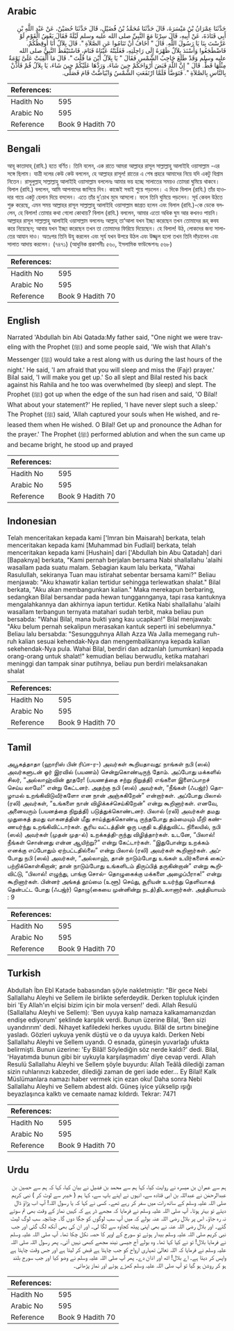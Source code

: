 ## Arabic


<div dir="rtl" lang="ar" style={{fontSize:'larger',backgroundColor:'#f8f9fa',padding:20}}>
حَدَّثَنَا عِمْرَانُ بْنُ مَيْسَرَةَ، قَالَ حَدَّثَنَا مُحَمَّدُ بْنُ فُضَيْلٍ، قَالَ حَدَّثَنَا حُصَيْنٌ، عَنْ عَبْدِ اللَّهِ بْنِ أَبِي قَتَادَةَ، عَنْ أَبِيهِ، قَالَ سِرْنَا مَعَ النَّبِيِّ صلى الله عليه وسلم لَيْلَةً فَقَالَ بَعْضُ الْقَوْمِ لَوْ عَرَّسْتَ بِنَا يَا رَسُولَ اللَّهِ‏.‏ قَالَ ‏"‏ أَخَافُ أَنْ تَنَامُوا عَنِ الصَّلاَةِ ‏"‏‏.‏ قَالَ بِلاَلٌ أَنَا أُوقِظُكُمْ‏.‏ فَاضْطَجَعُوا وَأَسْنَدَ بِلاَلٌ ظَهْرَهُ إِلَى رَاحِلَتِهِ، فَغَلَبَتْهُ عَيْنَاهُ فَنَامَ، فَاسْتَيْقَظَ النَّبِيُّ صلى الله عليه وسلم وَقَدْ طَلَعَ حَاجِبُ الشَّمْسِ فَقَالَ ‏"‏ يَا بِلاَلُ أَيْنَ مَا قُلْتَ ‏"‏‏.‏ قَالَ مَا أُلْقِيَتْ عَلَىَّ نَوْمَةٌ مِثْلُهَا قَطُّ‏.‏ قَالَ ‏"‏ إِنَّ اللَّهَ قَبَضَ أَرْوَاحَكُمْ حِينَ شَاءَ، وَرَدَّهَا عَلَيْكُمْ حِينَ شَاءَ، يَا بِلاَلُ قُمْ فَأَذِّنْ بِالنَّاسِ بِالصَّلاَةِ ‏"‏‏.‏ فَتَوَضَّأَ فَلَمَّا ارْتَفَعَتِ الشَّمْسُ وَابْيَاضَّتْ قَامَ فَصَلَّى‏.‏
</div>
<div style={{backgroundColor:'#f8f9fa',padding:20, marginBottom: 10}}><table> <thead> <tr> <th>References:</th> <th></th> </tr> </thead> <tbody><tr><td>Hadith No</td><td>595</td></tr><tr><td>Arabic No</td><td>595</td></tr><tr><td>Reference</td><td>Book 9 Hadith 70</td></tr></tbody></table></div>

## Bengali


<div dir="ltr" lang="bn" style={{fontSize:'larger',backgroundColor:'#f8f9fa',padding:20}}>
আবূ কাতাদাহ্ (রাযি.) হতে বর্ণিত। তিনি বলেন, এক রাতে আমরা আল্লাহর রাসূল সাল্লাল্লাহু আলাইহি ওয়াসাল্লাম -এর সঙ্গে ছিলাম। যাত্রী দলের কেউ কেউ বললেন, হে আল্লাহর রাসূল! রাতের এ শেষ প্রহরে আমাদের নিয়ে যদি একটু বিশ্রাম নিতেন। রাসুলুল্লাহ্ সাল্লাল্লাহু আলাইহি ওয়াসাল্লাম বললেনঃ আমার ভয় হচ্ছে সালাতের সময়ও তোমরা ঘুমিয়ে থাকবে। বিলাল (রাযি.) বললেন, আমি আপনাদের জাগিয়ে দিব। কাজেই সবাই শুয়ে পড়লেন। এ দিকে বিলাল (রাযি.) তাঁর হাওদার গায়ে একটু হেলান দিয়ে বসলেন। এতে তাঁর দু’চোখ মুদে আসলো। ফলে তিনি ঘুমিয়ে পড়লেন। সূর্য কেবল উঠতে শুরু করেছে, এমন সময় আল্লাহর রাসূল সাল্লাল্লাহু আলাইহি ওয়াসাল্লাম জাগ্রত হলেন এবং বিলাল (রাযি.)-কে ডেকে বললেন, হে বিলাল! তোমার কথা গেলো কোথায়? বিলাল (রাযি.) বললেন, আমার এতো অধিক ঘুম আর কখনও পায়নি। আল্লাহর রাসূল সাল্লাল্লাহু আলাইহি ওয়াসাল্লাম বললেনঃ আল্লাহ্ তা‘আলা যখন ইচ্ছা করেছেন তখন তোমাদের রূহ্ কবয করে নিয়েছেন; আবার যখন ইচ্ছা করেছেন তখন তা তোমাদের ফিরিয়ে দিয়েছেন। হে বিলাল! উঠ, লোকদের জন্য সালাতের আযান দাও। অতঃপর তিনি উযূ করলেন এবং সূর্য যখন উপরে উঠল এবং উজ্জ্বল হলো তখন তিনি দাঁড়ালেন এবং সালাত আদায় করলেন। ­(৭৪৭১) (আধুনিক প্রকাশনীঃ ৫৬০, ইসলামিক ফাউন্ডেশনঃ ৫৬৮)
</div>
<div style={{backgroundColor:'#f8f9fa',padding:20, marginBottom: 10}}><table> <thead> <tr> <th>References:</th> <th></th> </tr> </thead> <tbody><tr><td>Hadith No</td><td>595</td></tr><tr><td>Arabic No</td><td>595</td></tr><tr><td>Reference</td><td>Book 9 Hadith 70</td></tr></tbody></table></div>

## English


<div dir="ltr" lang="en" style={{fontSize:'larger',backgroundColor:'#f8f9fa',padding:20}}>
Narrated 'Abdullah bin Abi Qatada:My father said, "One night we were traveling with the Prophet (ﷺ) and some people said, 'We wish that Allah's Messenger (ﷺ) would take a rest along with us during the last hours of the night.' He said, 'I am afraid that you will sleep and miss the (Fajr) prayer.' Bilal said, 'I will make you get up.' So all slept and Bilal rested his back against his Rahila and he too was overwhelmed (by sleep) and slept. The Prophet (ﷺ) got up when the edge of the sun had risen and said, 'O Bilal! What about your statement?' He replied, 'I have never slept such a sleep.' The Prophet (ﷺ) said, 'Allah captured your souls when He wished, and released them when He wished. O Bilal! Get up and pronounce the Adhan for the prayer.' The Prophet (ﷺ) performed ablution and when the sun came up and became bright, he stood up and prayed
</div>
<div style={{backgroundColor:'#f8f9fa',padding:20, marginBottom: 10}}><table> <thead> <tr> <th>References:</th> <th></th> </tr> </thead> <tbody><tr><td>Hadith No</td><td>595</td></tr><tr><td>Arabic No</td><td>595</td></tr><tr><td>Reference</td><td>Book 9 Hadith 70</td></tr></tbody></table></div>

## Indonesian


<div dir="ltr" lang="id" style={{fontSize:'larger',backgroundColor:'#f8f9fa',padding:20}}>
Telah menceritakan kepada kami ['Imran bin Maisarah] berkata, telah menceritakan kepada kami [Muhammad bin Fudlail] berkata, telah menceritakan kepada kami [Hushain] dari ['Abdullah bin Abu Qatadah] dari [Bapaknya] berkata, "Kami pernah berjalan bersama Nabi shallallahu 'alaihi wasallam pada suatu malam. Sebagian kaum lalu berkata, "Wahai Rasulullah, sekiranya Tuan mau istirahat sebentar bersama kami?" Beliau menjawab: "Aku khawatir kalian tertidur sehingga terlewatkan shalat." Bilal berkata, "Aku akan membangunkan kalian." Maka merekapun berbaring, sedangkan Bilal bersandar pada hewan tunggannganya, tapi rasa kantuknya mengalahkannya dan akhirnya iapun tertidur. Ketika Nabi shallallahu 'alaihi wasallam terbangun ternyata matahari sudah terbit, maka beliau pun bersabda: "Wahai Bilal, mana bukti yang kau ucapkan!" Bilal menjawab: "Aku belum pernah sekalipun merasakan kantuk seperti ini sebelumnya." Beliau lalu bersabda: "Sesungguhnya Allah Azza Wa Jalla memegang ruh-ruh kalian sesuai kehendak-Nya dan mengembalikannya kepada kalian sekehendak-Nya pula. Wahai Bilal, berdiri dan adzanlah (umumkan) kepada orang-orang untuk shalat!" kemudian beliau berwudlu, ketika matahari meninggi dan tampak sinar putihnya, beliau pun berdiri melaksanakan shalat
</div>
<div style={{backgroundColor:'#f8f9fa',padding:20, marginBottom: 10}}><table> <thead> <tr> <th>References:</th> <th></th> </tr> </thead> <tbody><tr><td>Hadith No</td><td>595</td></tr><tr><td>Arabic No</td><td>595</td></tr><tr><td>Reference</td><td>Book 9 Hadith 70</td></tr></tbody></table></div>

## Tamil


<div dir="ltr" lang="ta" style={{fontSize:'larger',backgroundColor:'#f8f9fa',padding:20}}>
அபூகத்தாதா (ஹாரிஸ் பின் ரிப்ஈ-ர-) அவர்கள் கூறியதாவது: நாங்கள் நபி (ஸல்) அவர்களுடன் ஓர் இரவில் (பயணம்) சென்றுகொண்டிருந் தோம். அப்போது மக்களில் சிலர், “அல்லாஹ்வின் தூதரே! (பயணத்தை சற்று நிறுத்தி) எங்களை இளைப்பாறச் செய்ய லாமே!” என்று கேட்டனர். அதற்கு நபி (ஸல்) அவர்கள், “நீங்கள் (ஃபஜ்ர்) தொழாமல் உறங்கிவிடுவீர்களோ என நான் அஞ்சுகிறேன்” என்றார்கள். அப்போது பிலால் (ரலி) அவர்கள், “உங்களை நான் விழிக்கச்செய்கிறேன்” என்று கூறினார்கள். எனவே, அனைவரும் (பயனத்தை நிறுத்தி) படுத்துக்கொண்டனர். பிலால் (ரலி) அவர்கள் தமது முதுகைத் தமது வாகனத்தின் மீது சாய்த்துக்கொண்டி ருந்தபோது தம்மையும் மீறி கண்ணயர்ந்து உறங்கிவிட்டார்கள். சூரிய வட்டத்தின் ஒரு பகுதி உதித்துவிட்ட நிலையில், நபி (ஸல்) அவர்கள் (முதன் முத-ல்) உறக்கத்தி-ருந்து விழித்தார்கள். உடனே, “பிலால்! நீங்கள் சொன்னது என்ன ஆயிற்று?” என்று கேட்டார்கள். “இதுபோன்று உறக்கம் எனக்கு எப்போதும் ஏற்பட்டதில்லை” என்று பிலால் (ரலி) அவர்கள் கூறினார்கள். அப்போது நபி (ஸல்) அவர்கள், “அல்லாஹ், தான் நாடும்போது உங்கள் உயிர்களைக் கைப்பற்றிக்கொள்கிறான்; தான் நாடும்போது உங்களிடம் திருப்பித் தருகின்றான்” என்று கூறிவிட்டு, “பிலால்! எழுந்து, பாங்கு சொல்- தொழுகைக்கு மக்களை அழைப்பீராக!” என்று கூறினார்கள். பின்னர் அங்கத் தூய்மை (உளூ) செய்து, சூரியன் உயர்ந்து தெளிவாகத் தென்பட்ட போது (ஃபஜ்ர்) தொழு(கையை முன்னின்று நடத்)திடலானார்கள். அத்தியாயம் : 9
</div>
<div style={{backgroundColor:'#f8f9fa',padding:20, marginBottom: 10}}><table> <thead> <tr> <th>References:</th> <th></th> </tr> </thead> <tbody><tr><td>Hadith No</td><td>595</td></tr><tr><td>Arabic No</td><td>595</td></tr><tr><td>Reference</td><td>Book 9 Hadith 70</td></tr></tbody></table></div>

## Turkish


<div dir="ltr" lang="tr" style={{fontSize:'larger',backgroundColor:'#f8f9fa',padding:20}}>
Abdullah İbn Ebî Katade babasından şöyle nakletmiştir: "Bir gece Nebi Sallallahu Aleyhi ve Sellem ile birlikte seferdeydik. Derken topluluk içinden biri 'Ey Allah'ın elçisi bizim için bir mola versen!' dedi. Allah Resulü (Sallallahu Aleyhi ve Sellem): 'Ben uyuya kalıp namaza kalkamamanızdan endişe ediyorum' şeklinde karşılık verdi. Bunun üzerine Bilal, 'Ben sizi uyandırırım' dedi. Nihayet kafiledeki herkes uyudu. Bilâl de sırtını bineğine yasladı. Gözleri uykuya yenik düştü ve o da uyuya kaldı. Derken Nebi Sallallahu Aleyhi ve Sellem uyandı. O esnada, güneşin yuvarlağı ufukta belirmişti. Bunun üzerine: 'Ey Bilâl! Söylediğin söz nerde kaldı?' dedi. Bilal, 'Hayatımda bunun gibi bir uykuyla karşılaşmadım' diye cevap verdi. Allah Resulü Sallallahu Aleyhi ve Sellem şöyle buyurdu: Allah Teâlâ dilediği zaman sizin ruhlarınızı kabzeder, dilediği zaman de geri iade eder... Ey Bilal! Kalk Müslümanlara namazı haber vermek için ezan oku! Daha sonra Nebi Sallallahu Aleyhi ve Sellem abdest aldı. Güneş iyice yükselip ışığı beyazlaşınca kalktı ve cemaate namaz kıldırdı. Tekrar: 7471
</div>
<div style={{backgroundColor:'#f8f9fa',padding:20, marginBottom: 10}}><table> <thead> <tr> <th>References:</th> <th></th> </tr> </thead> <tbody><tr><td>Hadith No</td><td>595</td></tr><tr><td>Arabic No</td><td>595</td></tr><tr><td>Reference</td><td>Book 9 Hadith 70</td></tr></tbody></table></div>

## Urdu


<div dir="rtl" lang="ur" style={{fontSize:'larger',backgroundColor:'#f8f9fa',padding:20}}>
ہم سے عمران بن میسرہ نے روایت کیا، کہا ہم سے محمد بن فضیل نے بیان کیا، کہا کہ ہم سے حصین بن عبدالرحمٰن نے عبداللہ بن ابی قتادہ سے، انہوں نے اپنے باپ سے، کہا ہم ( خیبر سے لوٹ کر ) نبی کریم صلی اللہ علیہ وسلم کے ساتھ رات میں سفر کر رہے تھے۔ کسی نے کہا کہ یا رسول اللہ! آپ اب پڑاؤ ڈال دیتے تو بہتر ہوتا۔ آپ صلی اللہ علیہ وسلم نے فرمایا کہ مجھے ڈر ہے کہ کہیں نماز کے وقت بھی تم سوتے نہ رہ جاؤ۔ اس پر بلال رضی اللہ عنہ بولے کہ میں آپ سب لوگوں کو جگا دوں گا۔ چنانچہ سب لوگ لیٹ گئے۔ اور بلال رضی اللہ عنہ نے بھی اپنی پیٹھ کجاوہ سے لگا لی۔ اور ان کی بھی آنکھ لگ گئی اور جب نبی کریم صلی اللہ علیہ وسلم بیدار ہوئے تو سورج کے اوپر کا حصہ نکل چکا تھا۔ آپ صلی اللہ علیہ وسلم نے فرمایا بلال! تو نے کیا کہا تھا۔ وہ بولے آج جیسی نیند مجھے کبھی نہیں آئی۔ پھر رسول اللہ صلی اللہ علیہ وسلم نے فرمایا کہ اللہ تعالیٰ تمہاری ارواح کو جب چاہتا ہے قبض کر لیتا ہے اور جس وقت چاہتا ہے واپس کر دیتا ہے۔ اے بلال! اٹھ اور اذان دے۔ پھر آپ صلی اللہ علیہ وسلم نے وضو کیا اور جب سورج بلند ہو کر روشن ہو گیا تو آپ صلی اللہ علیہ وسلم کھڑے ہوئے اور نماز پڑھائی۔
</div>
<div style={{backgroundColor:'#f8f9fa',padding:20, marginBottom: 10}}><table> <thead> <tr> <th>References:</th> <th></th> </tr> </thead> <tbody><tr><td>Hadith No</td><td>595</td></tr><tr><td>Arabic No</td><td>595</td></tr><tr><td>Reference</td><td>Book 9 Hadith 70</td></tr></tbody></table></div>